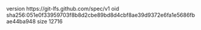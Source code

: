 version https://git-lfs.github.com/spec/v1
oid sha256:051e0f33959703f8b8d2cbe89bd8d4cbf8ae39d9372e6fa1e5686fbae44ba948
size 12716
